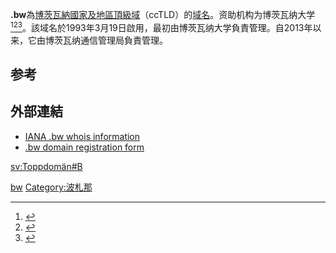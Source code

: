 {{expand English|time=2018-04-01T09:04:04+00:00}}
{{noteTA|G1=地名}}
'''.bw'''為[[博茨瓦納|博茨瓦納]][[國家及地區頂級域|國家及地區頂級域]]（ccTLD）的[[域名|域名]]。资助机构为博茨瓦纳大学<ref>{{Cite book|title=常用电脑词语速查手册|last=何弘主编|first=|publisher=西安：西安出版社|date=2000-07|isbn=7-80594-644-2|location=|pages=201-202}}</ref><ref>{{Cite book|title=英德汉广播电视技术词典|last=（德）赫伯特·蒂尔曼（Herbert Tillmann）编；梁瑛等译|first=|publisher=北京：中国广播电视出版社|year=2002|isbn=7-5043-3793-5|location=|pages=440-442}}</ref><ref>{{Cite book|title=大学计算机基础|last=刘丕娥主编|first=|publisher=哈尔滨：哈尔滨工业大学出版社|year=2010|isbn=978-7-5603-3056-3|location=|pages=342-345}}</ref>。該域名於1993年3月19日啟用，最初由博茨瓦纳大学負責管理。自2013年以来，它由博茨瓦纳通信管理局負責管理。

== 参考 ==
{{reflist}}

== 外部連結 ==
* [http://www.iana.org/root-whois/bw.htm IANA .bw whois information]{{Wayback|url=http://www.iana.org/root-whois/bw.htm |date=20060427173658 }}
* [https://web.archive.org/web/20070317021706/http://www.gobin.info/domainname/bw.doc .bw domain registration form]

{{CcTLD}}
{{网络小作品}}

[[Category:國家及地區頂級域|bw]]
[[Category:波札那|Category:波札那]]

[[sv:Toppdomän#B|sv:Toppdomän#B]]